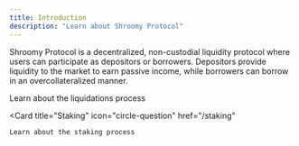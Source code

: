 ```yaml
---
title: Introduction
description: "Learn about Shroomy Protocol"
---
```


Shroomy Protocol is a decentralized, non-custodial liquidity protocol where users can participate as depositors or borrowers. Depositors provide liquidity to the market to earn passive income, while borrowers can borrow in an overcollateralized manner.

<CardGroup cols={2}>
  <Card
    title="Liquidations"
    icon="bolt"
    href="/liquidations"
  >
    Learn about the liquidations process
  </Card>

  <Card
    title="Staking"
    icon="circle-question"
    href="/staking"
  >
    Learn about the staking process
  </Card>
</CardGroup>
